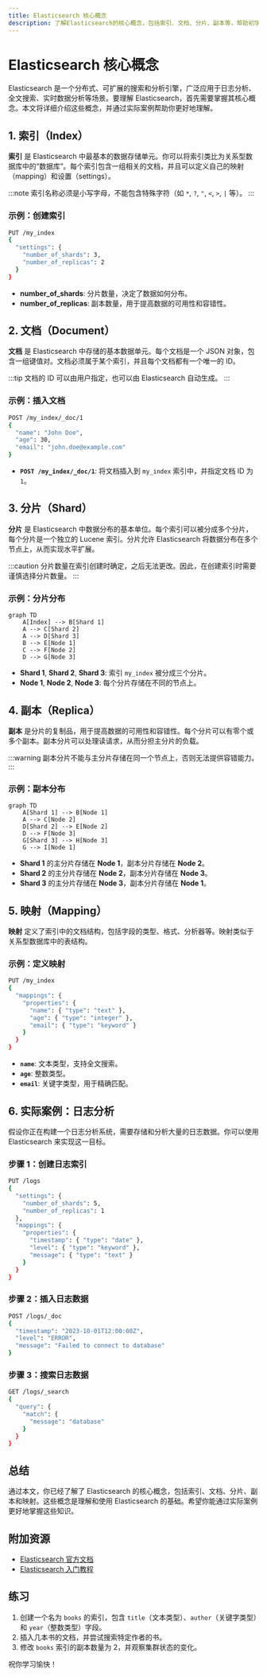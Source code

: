 ```yaml
---
title: Elasticsearch 核心概念
description: 了解Elasticsearch的核心概念，包括索引、文档、分片、副本等，帮助初学者快速掌握Elasticsearch的基础知识。
---
```


# Elasticsearch 核心概念

Elasticsearch 是一个分布式、可扩展的搜索和分析引擎，广泛应用于日志分析、全文搜索、实时数据分析等场景。要理解 Elasticsearch，首先需要掌握其核心概念。本文将详细介绍这些概念，并通过实际案例帮助你更好地理解。

## 1. 索引（Index）

**索引** 是 Elasticsearch 中最基本的数据存储单元。你可以将索引类比为关系型数据库中的“数据库”。每个索引包含一组相关的文档，并且可以定义自己的映射（mapping）和设置（settings）。

:::note
索引名称必须是小写字母，不能包含特殊字符（如 `*`, `?`, `"`, `<`, `>`, `|` 等）。
:::

### 示例：创建索引

```bash
PUT /my_index
{
  "settings": {
    "number_of_shards": 3,
    "number_of_replicas": 2
  }
}
```

- **number_of_shards**: 分片数量，决定了数据如何分布。
- **number_of_replicas**: 副本数量，用于提高数据的可用性和容错性。

## 2. 文档（Document）

**文档** 是 Elasticsearch 中存储的基本数据单元。每个文档是一个 JSON 对象，包含一组键值对。文档必须属于某个索引，并且每个文档都有一个唯一的 ID。

:::tip
文档的 ID 可以由用户指定，也可以由 Elasticsearch 自动生成。
:::

### 示例：插入文档

```bash
POST /my_index/_doc/1
{
  "name": "John Doe",
  "age": 30,
  "email": "john.doe@example.com"
}
```

- **`POST /my_index/_doc/1`**: 将文档插入到 `my_index` 索引中，并指定文档 ID 为 `1`。

## 3. 分片（Shard）

**分片** 是 Elasticsearch 中数据分布的基本单位。每个索引可以被分成多个分片，每个分片是一个独立的 Lucene 索引。分片允许 Elasticsearch 将数据分布在多个节点上，从而实现水平扩展。

:::caution
分片数量在索引创建时确定，之后无法更改。因此，在创建索引时需要谨慎选择分片数量。
:::

### 示例：分片分布

```mermaid
graph TD
    A[Index] --> B[Shard 1]
    A --> C[Shard 2]
    A --> D[Shard 3]
    B --> E[Node 1]
    C --> F[Node 2]
    D --> G[Node 3]
```

- **Shard 1**, **Shard 2**, **Shard 3**: 索引 `my_index` 被分成三个分片。
- **Node 1**, **Node 2**, **Node 3**: 每个分片存储在不同的节点上。

## 4. 副本（Replica）

**副本** 是分片的复制品，用于提高数据的可用性和容错性。每个分片可以有零个或多个副本。副本分片可以处理读请求，从而分担主分片的负载。

:::warning
副本分片不能与主分片存储在同一个节点上，否则无法提供容错能力。
:::

### 示例：副本分布

```mermaid
graph TD
    A[Shard 1] --> B[Node 1]
    A --> C[Node 2]
    D[Shard 2] --> E[Node 2]
    D --> F[Node 3]
    G[Shard 3] --> H[Node 3]
    G --> I[Node 1]
```

- **Shard 1** 的主分片存储在 **Node 1**，副本分片存储在 **Node 2**。
- **Shard 2** 的主分片存储在 **Node 2**，副本分片存储在 **Node 3**。
- **Shard 3** 的主分片存储在 **Node 3**，副本分片存储在 **Node 1**。

## 5. 映射（Mapping）

**映射** 定义了索引中的文档结构，包括字段的类型、格式、分析器等。映射类似于关系型数据库中的表结构。

### 示例：定义映射

```bash
PUT /my_index
{
  "mappings": {
    "properties": {
      "name": { "type": "text" },
      "age": { "type": "integer" },
      "email": { "type": "keyword" }
    }
  }
}
```

- **`name`**: 文本类型，支持全文搜索。
- **`age`**: 整数类型。
- **`email`**: 关键字类型，用于精确匹配。

## 6. 实际案例：日志分析

假设你正在构建一个日志分析系统，需要存储和分析大量的日志数据。你可以使用 Elasticsearch 来实现这一目标。

### 步骤 1：创建日志索引

```bash
PUT /logs
{
  "settings": {
    "number_of_shards": 5,
    "number_of_replicas": 1
  },
  "mappings": {
    "properties": {
      "timestamp": { "type": "date" },
      "level": { "type": "keyword" },
      "message": { "type": "text" }
    }
  }
}
```

### 步骤 2：插入日志数据

```bash
POST /logs/_doc
{
  "timestamp": "2023-10-01T12:00:00Z",
  "level": "ERROR",
  "message": "Failed to connect to database"
}
```

### 步骤 3：搜索日志数据

```bash
GET /logs/_search
{
  "query": {
    "match": {
      "message": "database"
    }
  }
}
```

## 总结

通过本文，你已经了解了 Elasticsearch 的核心概念，包括索引、文档、分片、副本和映射。这些概念是理解和使用 Elasticsearch 的基础。希望你能通过实际案例更好地掌握这些知识。

## 附加资源

- [Elasticsearch 官方文档](https://www.elastic.co/guide/en/elasticsearch/reference/current/index.html)
- [Elasticsearch 入门教程](https://www.elastic.co/guide/en/elasticsearch/guide/current/index.html)

## 练习

1. 创建一个名为 `books` 的索引，包含 `title`（文本类型）、`author`（关键字类型）和 `year`（整数类型）字段。
2. 插入几本书的文档，并尝试搜索特定作者的书。
3. 修改 `books` 索引的副本数量为 2，并观察集群状态的变化。

祝你学习愉快！